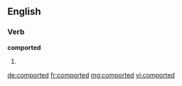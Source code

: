 ==English==

===Verb===
'''comported'''

# {{past of|comport}}

[[de:comported]]
[[fr:comported]]
[[mg:comported]]
[[vi:comported]]